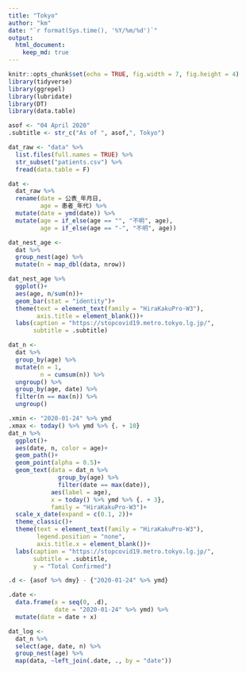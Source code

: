 ```yaml
---
title: "Tokyo"
author: "km"
date: "`r format(Sys.time(), '%Y/%m/%d')`"
output: 
  html_document:
    keep_md: true
---
```


```r
knitr::opts_chunk$set(echo = TRUE, fig.width = 7, fig.height = 4)
library(tidyverse)
library(ggrepel)
library(lubridate)
library(DT)
library(data.table)

asof <- "04 April 2020"
.subtitle <- str_c("As of ", asof,", Tokyo")
```

```r
dat_raw <- "data" %>% 
  list.files(full.names = TRUE) %>% 
  str_subset("patients.csv") %>% 
  fread(data.table = F)
```

```r
dat <-
  dat_raw %>% 
  rename(date = 公表_年月日,
         age = 患者_年代) %>% 
  mutate(date = ymd(date)) %>% 
  mutate(age = if_else(age == "", "不明", age),
         age = if_else(age == "-", "不明", age))

dat_nest_age <-
  dat %>% 
  group_nest(age) %>% 
  mutate(n = map_dbl(data, nrow))

dat_nest_age %>% 
  ggplot()+
  aes(age, n/sum(n))+
  geom_bar(stat = "identity")+
  theme(text = element_text(family = "HiraKakuPro-W3"),
        axis.title = element_blank())+
  labs(caption = "https://stopcovid19.metro.tokyo.lg.jp/",
       subtitle = .subtitle)

dat_n <-
  dat %>% 
  group_by(age) %>% 
  mutate(n = 1,
         n = cumsum(n)) %>% 
  ungroup() %>% 
  group_by(age, date) %>% 
  filter(n == max(n)) %>% 
  ungroup()

.xmin <- "2020-01-24" %>% ymd
.xmax <- today() %>% ymd %>% {. + 10}
dat_n %>% 
  ggplot()+
  aes(date, n, color = age)+
  geom_path()+
  geom_point(alpha = 0.5)+
  geom_text(data = dat_n %>%
              group_by(age) %>% 
              filter(date == max(date)),
            aes(label = age), 
            x = today() %>% ymd %>% {. + 3},
            family = "HiraKakuPro-W3")+
  scale_x_date(expand = c(0.1, 2))+
  theme_classic()+
  theme(text = element_text(family = "HiraKakuPro-W3"),
        legend.position = "none",
        axis.title.x = element_blank())+
  labs(caption = "https://stopcovid19.metro.tokyo.lg.jp/",
       subtitle = .subtitle,
       y = "Total Confirmed")
```

```r
.d <- {asof %>% dmy} - {"2020-01-24" %>% ymd}

.date <- 
  data.frame(x = seq(0, .d),
             date = "2020-01-24" %>% ymd) %>% 
  mutate(date = date + x)

dat_log <-
  dat_n %>% 
  select(age, date, n) %>% 
  group_nest(age) %>% 
  map(data, ~left_join(.date, ., by = "date"))
```